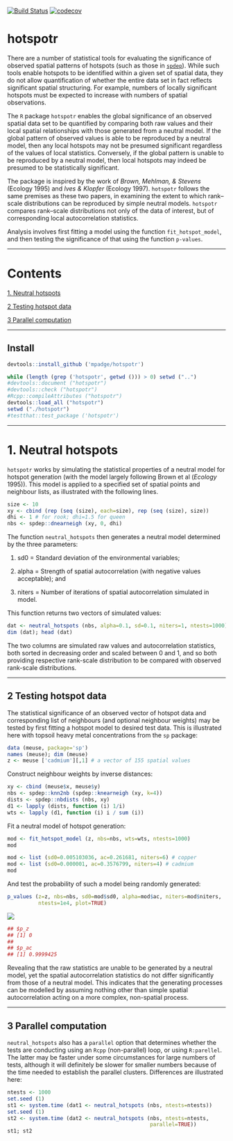 [![Build Status](https://travis-ci.org/mpadge/hotspotr.svg?branch=master)](https://travis-ci.org/mpadge/hotspotr)
[![codecov](https://codecov.io/gh/mpadge/hotspotr/branch/master/graph/badge.svg)](https://codecov.io/gh/mpadge/hotspotr)

# hotspotr 

There are a number of statistical tools for evaluating the significance of
observed spatial patterns of hotspots (such as those in
[`spdep`](https://cran.r-project.org/package=spdep)). While such tools enable
hotspots to be identified within a given set of spatial data, they do not allow
quantification of whether the entire data set in fact reflects significant
spatial structuring. For example, numbers of locally significant hotspots must
be expected to increase with numbers of spatial observations. 

The `R` package `hotspotr` enables the global significance of an observed
spatial data set to be quantified by comparing both raw values and their local
spatial relationships with those generated from a neutral model. If the global
pattern of observed values is able to be reproduced by a neutral model, then any
local hotspots may not be presumed significant regardless of the values of local
statistics. Conversely, if the global pattern is unable to be reproduced by a
neutral model, then local hotspots may indeed be presumed to be statistically
significant.

The package is inspired by the work of *Brown, Mehlman, & Stevens* (Ecology
1995) and *Ives & Klopfer* (Ecology 1997). `hotspotr` follows the same premises
as these two papers, in examining the extent to which rank--scale distributions
can be reproduced by simple neutral models. `hotspotr` compares rank--scale
distributions not only of the data of interest, but of corresponding local
autocorrelation statistics.

Analysis involves first fitting a model using the function
`fit_hotspot_model`, and then testing the significance of that using the
function `p-values`.

--------


# Contents

[1. Neutral hotspots](#1-neutral)

[2 Testing hotspot data](#2-hotspot-test)

[3 Parallel computation](#3-parallel)


--------


## Install

```r
devtools::install_github ('mpadge/hotspotr')
```
```r
while (length (grep ('hotspotr', getwd ())) > 0) setwd ("..")
#devtools::document ("hotspotr")
#devtools::check ("hotspotr")
#Rcpp::compileAttributes ("hotspotr")
devtools::load_all ("hotspotr")
setwd ("./hotspotr")
#testthat::test_package ('hotspotr')
```

--------

# <a name="1-neutral"></a>1. Neutral hotspots

`hotspotr` works by simulating the statistical properties of a neutral model for
hotspot generation (with the model largely following Brown et al (*Ecology*
1995)). This model is applied to a specified set of spatial points and neighbour
lists, as illustrated with the following lines.
```r
size <- 10
xy <- cbind (rep (seq (size), each=size), rep (seq (size), size))
dhi <- 1 # for rook; dhi=1.5 for queen
nbs <- spdep::dnearneigh (xy, 0, dhi)
```

The function `neutral_hotspots` then generates a neutral model determined by the
three parameters:

1. sd0 = Standard deviation of the environmental variables;

2. alpha = Strength of spatial autocorrelation (with negative values
   acceptable); and

3. niters = Number of iterations of spatial autocorrelation simulated in model.

This function returns two vectors of simulated values:
```r
dat <- neutral_hotspots (nbs, alpha=0.1, sd=0.1, niters=1, ntests=1000)
dim (dat); head (dat)
```
The two columns are simulated raw values and autocorrelation statistics, both
sorted in decreasing order and scaled between 0 and 1, and so both providing
respective rank-scale distribution to be compared with observed rank-scale
distributions.

--------

## <a name="2-hotspot-test"></a>2 Testing hotspot data

The statistical significance of an observed vector of hotspot data and
corresponding list of neighbours (and optional neighbour weights) may be tested
by first fitting a hotspot model to desired test data. This is illustrated here
with topsoil heavy metal concentrations from the `sp` package:
```r
data (meuse, package='sp') 
names (meuse); dim (meuse)
z <- meuse ['cadmium'][,1] # a vector of 155 spatial values
```
Construct neighbour weights by inverse distances:
```r
xy <- cbind (meuse$x, meuse$y)
nbs <- spdep::knn2nb (spdep::knearneigh (xy, k=4))
dists <- spdep::nbdists (nbs, xy)
d1 <- lapply (dists, function (i) 1/i)
wts <- lapply (d1, function (i) i / sum (i))
```
Fit a neutral model of hotspot generation:
```r
mod <- fit_hotspot_model (z, nbs=nbs, wts=wts, ntests=1000)
mod
```
```r
mod <- list (sd0=0.005103036, ac=0.261681, niters=6) # copper
mod <- list (sd0=0.000001, ac=0.3576799, niters=4) # cadmium
mod
```
And test the probability of such a model being randomly generated:
```r
p_values (z=z, nbs=nbs, sd0=mod$sd0, alpha=mod$ac, niters=mod$niters,
          ntests=1e4, plot=TRUE)
```
![](fig/p-values.png)
```r
## $p_z
## [1] 0
## 
## $p_ac
## [1] 0.9999425
```

Revealing that the raw statistics are unable to be generated by a neutral model,
yet the spatial autocorrelation statistics do not differ significantly from
those of a neutral model.  This indicates that the generating processes can be
modelled by assuming nothing other than simple spatial autocorrelation acting on
a more complex, non-spatial process.

--------

## <a name="3-parallel"></a>3 Parallel computation

`neutral_hotspots` also has a `parallel` option that determines whether the
tests are conducting using an `Rcpp` (non-parallel) loop, or using `R:parellel`.
The latter may be faster under some circumstances for large numbers of tests,
although it will definitely be slower for smaller numbers because of the time
needed to establish the parallel clusters. Differences are illustrated here:

```r
ntests <- 1000
set.seed (1)
st1 <- system.time (dat1 <- neutral_hotspots (nbs, ntests=ntests))
set.seed (1)
st2 <- system.time (dat2 <- neutral_hotspots (nbs, ntests=ntests,
                                              parallel=TRUE))
st1; st2
```

